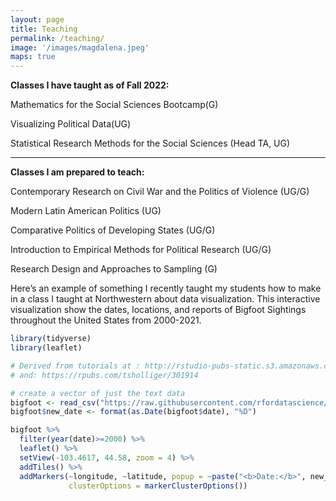 ```yaml
---
layout: page
title: Teaching
permalink: /teaching/
image: '/images/magdalena.jpeg'
maps: true
---
```


<b>Classes I have taught as of Fall 2022: </b>

Mathematics for the Social Sciences Bootcamp(G) 

Visualizing Political Data(UG) 

Statistical Research Methods for the Social Sciences (Head TA, UG) 

 <hr>

<b>Classes I am prepared to teach: </b>

Contemporary Research on Civil War and the Politics of Violence (UG/G) 

Modern Latin American Politics (UG) 

Comparative Politics of Developing States (UG/G) 

Introduction to Empirical Methods for Political Research (UG/G) 

Research Design and Approaches to Sampling (G) 


Here's an example of something I recently taught my students how to make in a class I taught at Northwestern about data visualization. This interactive visualization show the dates, locations, and reports of Bigfoot Sightings throughout the United States from 2000-2021. 


```r
library(tidyverse)
library(leaflet)

# Derived from tutorials at : http://rstudio-pubs-static.s3.amazonaws.com/256588_57b585da6c054349825cba46685d8464.html
# and: https://rpubs.com/tsholliger/301914

# create a vector of just the text data 
bigfoot <- read_csv("https://raw.githubusercontent.com/rfordatascience/tidytuesday/master/data/2022/2022-09-13/bigfoot.csv", show_col_types = FALSE)
bigfoot$new_date <- format(as.Date(bigfoot$date), "%D")

bigfoot %>%
  filter(year(date)>=2000) %>%
  leaflet() %>%
  setView(-103.4617, 44.58, zoom = 4) %>%
  addTiles() %>%
  addMarkers(~longitude, ~latitude, popup = ~paste("<b>Date:</b>", new_date, "<br>", "<b>Report</b>:", observed), 
             clusterOptions = markerClusterOptions()) 
```
